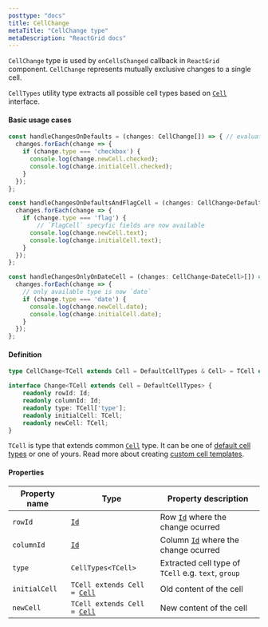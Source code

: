 ```yaml
---
posttype: "docs"
title: CellChange
metaTitle: "CellChange type"
metaDescription: "ReactGrid docs"
---
```


`CellChange` type is used by `onCellsChanged` callback in `ReactGrid` component. `CellChange` represents 
mutually exclusive changes to a single cell.

`CellTypes` utility type extracts all possible cell types based on [`Cell`](/docs/3.0/7-api/0-interfaces/4-cell/) interface.

#### Basic usage cases

```ts
const handleChangesOnDefaults = (changes: CellChange[]) => { // evaluates as `Change<TextCell> | Change<Datecell> | ...`
  changes.forEach(change => {
    if (change.type === 'checkbox') {
      console.log(change.newCell.checked);
      console.log(change.initialCell.checked);
    }
  });
};

const handleChangesOnDefaultsAndFlagCell = (changes: CellChange<DefaultCellTypes | FlagCell>[]) => { // evaluates as `Change<TextCell> | Change<Datecell> | ... | Change<FlagCell>`
  changes.forEach(change => {
    if (change.type === 'flag') {
        // `FlagCell` specyfic fields are now available
      console.log(change.newCell.text);
      console.log(change.initialCell.text);
    }
  });
};

const handleChangesOnlyOnDateCell = (changes: CellChange<DateCell>[]) => { // evaluates as `Change<DateCell>`
  changes.forEach(change => {
    // only available type is now `date`
    if (change.type === 'date') {
      console.log(change.newCell.date);
      console.log(change.initialCell.date);
    }
  });
};
```

#### Definition

```ts
type CellChange<TCell extends Cell = DefaultCellTypes & Cell> = TCell extends Cell ? Change<TCell> : never;

interface Change<TCell extends Cell = DefaultCellTypes> {
    readonly rowId: Id;
    readonly columnId: Id;
    readonly type: TCell['type'];
    readonly initialCell: TCell;
    readonly newCell: TCell;
}
```

`TCell` is type that extends common [`Cell`](/docs/3.0/7-api/0-interfaces/4-cell/) type. 
It can be one of [default cell types](/docs/3.0/7-api/1-types/6-default-cells/) or one of yours. 
Read more about creating [custom cell templates](/docs/3.0/5-create-your-own-cell-template/).

#### Properties

| Property name     | Type                                                                      | Property description      | 
| ------------      | -------------                                                             | --------------------      |
| `rowId`           | [`Id`](/docs/3.0/7-api/1-types/4-id/)                                     | Row [`Id`](/docs/3.0/7-api/1-types/4-id/) where the change ocurred | 
| `columnId`        | [`Id`](/docs/3.0/7-api/1-types/4-id/)                                     | Column [`Id`](/docs/3.0/7-api/1-types/4-id/) where the change ocurred | 
| `type`            | `CellTypes<TCell>`                                                        | Extracted cell type of `TCell` e.g. `text`, `group` | 
| `initialCell`     | `TCell extends Cell = `[`Cell`](/docs/3.0/7-api/0-interfaces/4-cell/)     | Old content of the cell | 
| `newCell`         | `TCell extends Cell = `[`Cell`](/docs/3.0/7-api/0-interfaces/4-cell/)     | New content of the cell | 